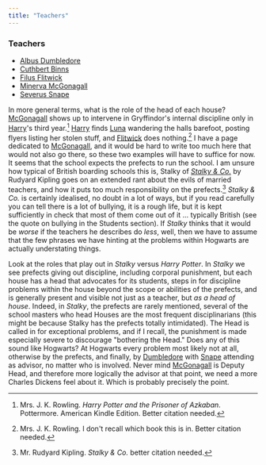 ```yaml
---
title: "Teachers"
---
```



### Teachers

* [Albus Dumbledore][Dumbledore]
* [Cuthbert Binns][Binns]
* [Filus Flitwick][Flitwick]
* [Minerva McGonagall][McGonagall]
* [Severus Snape][Snape]

[Dumbledore]: <../../people/dumbledore/albus_percival_wulfric_brian/>

[Binns]: <../../people/binns/cuthbert>

[Flitwick]: <../../people/flitwick/filus>

[McGonagall]: <../../people/mcgonagall/minerva>

[snape]: <../../people/snape/severus>

In more general terms, what is the role of the head of each house?
[McGonagall] shows up to intervene in Gryffindor's internal discipline only
in [Harry]'s third year.[^20200811-1]  [Harry] finds [Luna] wandering the
halls barefoot, posting flyers listing her stolen stuff, and [Flitwick]
does nothing.[^20200811-2]  I have a page dedicated to [McGonagall], and it
would be hard to write too much here that would not also go there, so these
two examples will have to suffice for now.  It seems that the school
expects the prefects to run the school.  I am unsure how typical of British
boarding schools this is, Stalky of _[Stalky & Co.][]_ by Rudyard Kipling
goes on an extended rant about the evils of married teachers, and how it
puts too much responsibility on the prefects.[^20210521-6] _Stalky & Co._
is certainly idealised, no doubt in a lot of ways, but if you read
carefully you can tell there is a lot of bullying, it is a rough life, but
it is kept sufficiently in check that most of them come out of it …
typically British (see the quote on bullying in the Students section).  If
*Stalky* thinks that it would be *worse* if the teachers he describes do
*less*, well, then we have to assume that the few phrases we have hinting
at the problems within Hogwarts are actually understating things.

Look at the roles that play out in _Stalky_ versus _Harry Potter_.  In
_Stalky_ we see prefects giving out discipline, including corporal
punishment, but each house has a head that advocates for its students,
steps in for discipline problems within the house beyond the scope or
abilities of the prefects, and is generally present and visible not just as
a teacher, but *as a head of house*.  Indeed, in _Stalky_, the prefects are
rarely mentioned, several of the school masters who head Houses are the
most frequent disciplinarians (this might be because Stalky has the
prefects totally intimidated).  The Head is called in for exceptional
problems, and if I recall, the punishment is made especially severe to
discourage "bothering the Head."  Does any of this sound like Hogwarts?  At
Hogwarts every problem most likely not at all, otherwise by the prefects,
and finally, by [Dumbledore] with [Snape] attending as advisor, no matter
who is involved.  Never mind [McGonagall] is Deputy Head, and therefore
more logically the advisor at that point, we need a more Charles Dickens
feel about it.  Which is probably precisely the point.

[Harry]: <../../people/potter/harry_james>

[Luna]: <../../people/lovegood/luna>

[Stalky & Co.]: https://www.gutenberg.org/ebooks/3006

[^20210521-6]: Mr. Rudyard Kipling. _Stalky & Co._ better citation needed.

[^20200811-1]: Mrs. J. K. Rowling. _Harry Potter and the Prisoner of
    Azkaban_.  Pottermore. American Kindle Edition.  Better citation needed.

[^20200811-2]: Mrs. J. K. Rowling.  I don't recall which book this is in.
    Better citation needed.

